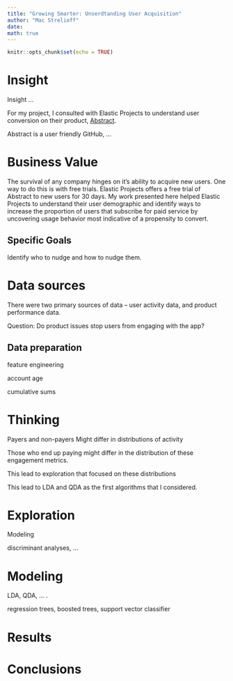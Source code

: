 ```yaml
---
title: "Growing Smarter: Unserdtanding User Acquisition"
author: "Mac Strelioff"
date: 
math: true
---
```


```r
knitr::opts_chunk$set(echo = TRUE)
```

# Insight 

Insight ... 

For my project, I consulted with Elastic Projects to understand user conversion on their product, [Abstract](https://www.abstract.com/). 

Abstract is a user friendly GitHub, ... 
<!--- borrow information from Abstract's website --->

# Business Value

The survival of any company hinges on it's ability to acquire new users. One way to do this is with free trials. Elastic Projects offers a free trial of Abstract to new users for 30 days. My work presented here helped Elastic Projects to understand their user demographic and identify ways to increase the proportion of users that subscribe for paid service by uncovering usage behavior most indicative of a propensity to convert. 

## Specific Goals

Identify who to nudge and how to nudge them. 

# Data sources
<!---(exclude clearbit)--->

There were two primary sources of data -- user activity data, and product performance data. 

Question: Do product issues stop users from engaging with the app?

## Data preparation

feature engineering

account age

cumulative sums

# Thinking

Payers and non-payers Might differ in distributions of activity

Those who end up paying might differ in the distribution of these engagement metrics.

This lead to exploration that focused on these distributions

This lead to LDA and QDA as the first algorithms that I considered.

# Exploration

Modeling 

discriminant analyses, ... 

# Modeling

LDA, QDA, ... .

regression trees, boosted trees, support vector classifier

# Results



# Conclusions






